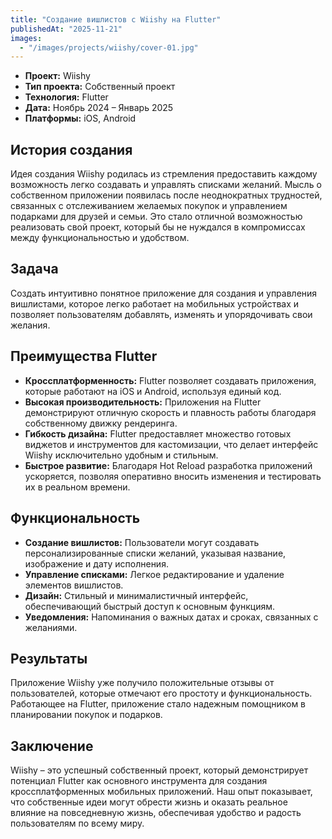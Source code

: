 ```yaml
---
title: "Создание вишлистов с Wiishy на Flutter"
publishedAt: "2025-11-21"
images:
  - "/images/projects/wiishy/cover-01.jpg"
---
```


- **Проект:** Wiishy
- **Тип проекта:** Собственный проект
- **Технология:** Flutter
- **Дата:** Ноябрь 2024 – Январь 2025
- **Платформы:** iOS, Android

## История создания
Идея создания Wiishy родилась из стремления предоставить каждому возможность легко создавать и управлять списками желаний. Мысль о собственном приложении появилась после неоднократных трудностей, связанных с отслеживанием желаемых покупок и управлением подарками для друзей и семьи. Это стало отличной возможностью реализовать свой проект, который бы не нуждался в компромиссах между функциональностью и удобством.

## Задача
Создать интуитивно понятное приложение для создания и управления вишлистами, которое легко работает на мобильных устройствах и позволяет пользователям добавлять, изменять и упорядочивать свои желания.

## Преимущества Flutter
- **Кроссплатформенность:** Flutter позволяет создавать приложения, которые работают на iOS и Android, используя единый код.
- **Высокая производительность:** Приложения на Flutter демонстрируют отличную скорость и плавность работы благодаря собственному движку рендеринга.
- **Гибкость дизайна:** Flutter предоставляет множество готовых виджетов и инструментов для кастомизации, что делает интерфейс Wiishy исключительно удобным и стильным.
- **Быстрое развитие:** Благодаря Hot Reload разработка приложений ускоряется, позволяя оперативно вносить изменения и тестировать их в реальном времени.

## Функциональность
- **Создание вишлистов:** Пользователи могут создавать персонализированные списки желаний, указывая название, изображение и дату исполнения.
- **Управление списками:** Легкое редактирование и удаление элементов вишлистов.
- **Дизайн:** Стильный и минималистичный интерфейс, обеспечивающий быстрый доступ к основным функциям.
- **Уведомления:** Напоминания о важных датах и сроках, связанных с желаниями.

## Результаты
Приложение Wiishy уже получило положительные отзывы от пользователей, которые отмечают его простоту и функциональность. Работающее на Flutter, приложение стало надежным помощником в планировании покупок и подарков.

## Заключение
Wiishy – это успешный собственный проект, который демонстрирует потенциал Flutter как основного инструмента для создания кроссплатформенных мобильных приложений. Наш опыт показывает, что собственные идеи могут обрести жизнь и оказать реальное влияние на повседневную жизнь, обеспечивая удобство и радость пользователям по всему миру.
